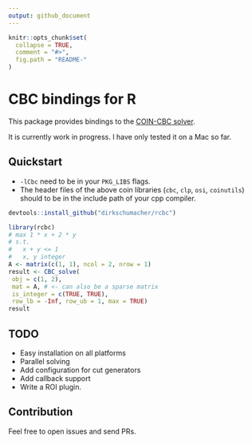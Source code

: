 ```yaml
---
output: github_document
---
```


<!-- README.md is generated from README.Rmd. Please edit that file -->

```r
knitr::opts_chunk$set(
  collapse = TRUE,
  comment = "#>",
  fig.path = "README-"
)
```

# CBC bindings for R

This package provides bindings to the [COIN-CBC solver](https://projects.coin-or.org/Cbc).

It is currently work in progress. I have only tested it on a Mac so far.

## Quickstart

* `-lCbc` need to be in your `PKG_LIBS` flags.
* The header files of the above coin libraries (`cbc`, `clp`, `osi`, `coinutils`) should to be in the include path of your cpp compiler.

```r
devtools::install_github("dirkschumacher/rcbc")
```

```r
library(rcbc)
# max 1 * x + 2 * y
# s.t.
#   x + y <= 1
#   x, y integer
A <- matrix(c(1, 1), ncol = 2, nrow = 1)
result <- CBC_solve(
 obj = c(1, 2),
 mat = A, # <- can also be a sparse matrix
 is_integer = c(TRUE, TRUE),
 row_lb = -Inf, row_ub = 1, max = TRUE)
result
```


## TODO

* Easy installation on all platforms
* Parallel solving
* Add configuration for cut generators
* Add callback support
* Write a ROI plugin.

## Contribution

Feel free to open issues and send PRs.
